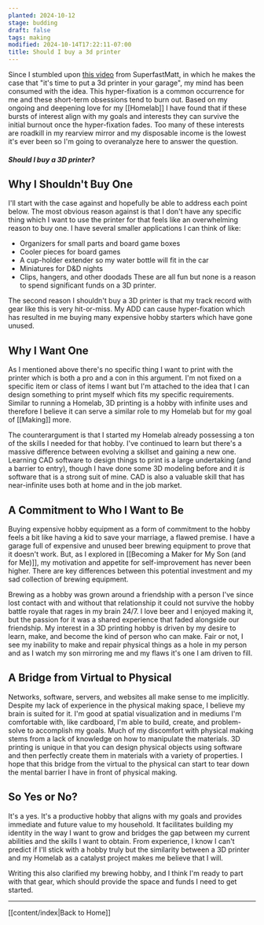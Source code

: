 ```yaml
---
planted: 2024-10-12
stage: budding
draft: false
tags: making
modified: 2024-10-14T17:22:11-07:00
title: Should I buy a 3d printer
---
```

Since I stumbled upon [this video](https://www.youtube.com/watch?v=7WwGkFbwygI) from SuperfastMatt, in which he makes the case that "it's time to put a 3d printer in your garage", my mind has been consumed with the idea. This hyper-fixation is a common occurrence for me and these short-term obsessions tend to burn out. Based on my ongoing and deepening love for my [[Homelab]] I have found that if these bursts of interest align with my goals and interests they can survive the initial burnout once the hyper-fixation fades. Too many of these interests are roadkill in my rearview mirror and my disposable income is the lowest it's ever been so I'm going to overanalyze here to answer the question.

##### *Should I buy a 3D printer?*

## Why I Shouldn't Buy One

I'll start with the case against and hopefully be able to address each point below. The most obvious reason against is that I don't have any specific thing which I want to use the printer for that feels like an overwhelming reason to buy one. I have several smaller applications I can think of like:

- Organizers for small parts and board game boxes
- Cooler pieces for board games
- A cup-holder extender so my water bottle will fit in the car
- Miniatures for D&D nights
- Clips, hangers, and other doodads
These are all fun but none is a reason to spend significant funds on a 3D printer.

The second reason I shouldn't buy a 3D printer is that my track record with gear like this is very hit-or-miss. My ADD can cause hyper-fixation which has resulted in me buying many expensive hobby starters which have gone unused.

## Why I Want One

As I mentioned above there's no specific thing I want to print with the printer which is both a pro and a con in this argument. I'm not fixed on a specific item or class of items I want but I'm attached to the idea that I can design something to print myself which fits my specific requirements. Similar to running a Homelab, 3D printing is a hobby with infinite uses and therefore I believe it can serve a similar role to my Homelab but for my goal of [[Making]] more.

The counterargument is that I started my Homelab already possessing a ton of the skills I needed for that hobby. I've continued to learn but there's a massive difference between evolving a skillset and gaining a new one. Learning CAD software to design things to print is a large undertaking (and a barrier to entry), though I have done some 3D modeling before and it *is* software that is a strong suit of mine. CAD is also a valuable skill that has near-infinite uses both at home and in the job market.

## A Commitment to Who I Want to Be

Buying expensive hobby equipment as a form of commitment to the hobby feels a bit like having a kid to save your marriage, a flawed premise. I have a garage full of expensive and unused beer brewing equipment to prove that it doesn't work. But, as I explored in [[Becoming a Maker for My Son (and for Me)]], my motivation and appetite for self-improvement has never been higher. There are key differences between this potential investment and my sad collection of brewing equipment.

Brewing as a hobby was grown around a friendship with a person I've since lost contact with and without that relationship it could not survive the hobby battle royale that rages in my brain 24/7. I love beer and I enjoyed making it, but the passion for it was a shared experience that faded alongside our friendship. My interest in a 3D printing hobby is driven by my desire to learn, make, and become the kind of person who can make. Fair or not, I see my inability to make and repair physical things as a hole in my person and as I watch my son mirroring me and my flaws it's one I am driven to fill.

## A Bridge from Virtual to Physical

Networks, software, servers, and websites all make sense to me implicitly. Despite my lack of experience in the physical making space, I believe my brain is suited for it. I'm good at spatial visualization and in mediums I'm comfortable with, like cardboard, I'm able to build, create, and problem-solve to accomplish my goals. Much of my discomfort with physical making stems from a lack of knowledge on how to manipulate the materials. 3D printing is unique in that you can design physical objects using software and then perfectly create them in materials with a variety of properties. I hope that this bridge from the virtual to the physical can start to tear down the mental barrier I have in front of physical making.

## So Yes or No?

It's a yes. It's a productive hobby that aligns with my goals and provides immediate and future value to my household. It facilitates building my identity in the way I want to grow and bridges the gap between my current abilities and the skills I want to obtain. From experience, I know I can't predict if I'll stick with a hobby truly but the similarity between a 3D printer and my Homelab as a catalyst project makes me believe that I will.

Writing this also clarified my brewing hobby, and I think I'm ready to part with that gear, which should provide the space and funds I need to get started.

---
[[content/index|Back to Home]]
